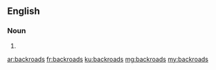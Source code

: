==English==

===Noun===
{{head|en|noun plural form}}

# {{plural of|backroad|lang=en}}

[[ar:backroads]]
[[fr:backroads]]
[[ku:backroads]]
[[mg:backroads]]
[[my:backroads]]